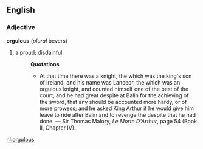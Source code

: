 ==English==
===Adjective===
'''orgulous''' (''plural'' bevers)
#a proud; disdainful.
#:'''Quotations'''
#:*  At that time there was a knight, the which was the king's son of Ireland, and his name was Lanceor, the which was an orgulous knight, and counted himself one of the best of the court; and he had great despite at Balin for the achieving of the sword, that any should be accounted more hardy, or of more prowess; and he asked King Arthur if he would give him leave to ride after Balin and to revenge the despite that he had done. &mdash; Sir Thomas Malory, ''Le Morte D'Arthur'', page 54 (Book II, Chapter IV).

[[nl:orgulous]]